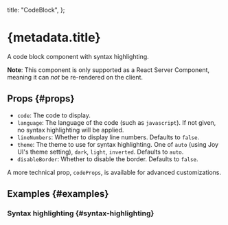 
  title: "CodeBlock",
};


# {metadata.title}

A code block component with syntax highlighting.

**Note**: This component is only supported as a React Server Component, meaning it can *not* be re-rendered on the client.

## Props \{#props}

- `code`: The code to display.
- `language`: The language of the code (such as `javascript`). If not given, no syntax highlighting will be applied.
- `lineNumbers`: Whether to display line numbers. Defaults to `false`.
- `theme`: The theme to use for syntax highlighting. One of `auto` (using Joy UI's theme setting), `dark`, `light`, `inverted`. Defaults to `auto`.
- `disableBorder`: Whether to disable the border. Defaults to `false`.

A more technical prop, `codeProps`, is available for advanced customizations.

## Examples \{#examples}

### Syntax highlighting \{#syntax-highlighting}

<SimpleCodeBlockExample />
